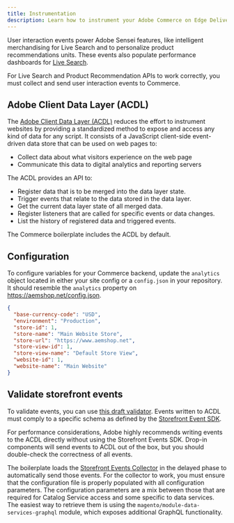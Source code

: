 ```yaml
---
title: Instrumentation
description: Learn how to instrument your Adobe Commerce on Edge Delivery Services storefront project.
---
```



User interaction events power Adobe Sensei features, like intelligent merchandising for Live Search and to personalize product recommendations units. These events also populate performance dashboards for [Live Search](https://experienceleague.adobe.com/en/docs/commerce/product-recommendations/admin/workspace#data-collection).


<Aside type="caution" title="Important">
For Live Search and Product Recommendation APIs to work correctly, you must collect and send user interaction events to Commerce.
</Aside>


## Adobe Client Data Layer (ACDL)

The [Adobe Client Data Layer (ACDL)](https://github.com/adobe/adobe-client-data-layer) reduces the effort to instrument websites by providing a standardized method to expose and access any kind of data for any script. It consists of a JavaScript client-side event-driven data store that can be used on web pages to:

- Collect data about what visitors experience on the web page
- Communicate this data to digital analytics and reporting servers

The ACDL provides an API to:

- Register data that is to be merged into the data layer state.
- Trigger events that relate to the data stored in the data layer.
- Get the current data layer state of all merged data.
- Register listeners that are called for specific events or data changes.
- List the history of registered data and triggered events.

<Aside type="tip" title="Tip">
The Commerce boilerplate includes the ACDL by default.
</Aside>

## Configuration

To configure variables for your Commerce backend, update the `analytics` object located in either your site config or a `config.json` in your repository. It should resemble the `analytics` property on https://aemshop.net/config.json.

```json
{
  "base-currency-code": "USD",
  "environment": "Production",
  "store-id": 1,
  "store-name": "Main Website Store",
  "store-url": "https://www.aemshop.net",
  "store-view-id": 1,
  "store-view-name": "Default Store View",
  "website-id": 1,
  "website-name": "Main Website"
}
```


## Validate storefront events

To validate events, you can use [this draft validator](https://github.com/adobe/adobe-client-data-layer/pull/156). Events written to ACDL must comply to a specific schema as defined by the [Storefront Event SDK](https://github.com/adobe/commerce-events/tree/main/packages/storefront-events-sdk).

<Aside type="note" title="Note">
For performance considerations, Adobe highly recommends writing events to the ACDL directly without using the Storefront Events SDK. Drop-in components will send events to ACDL out of the box, but you should double-check the correctness of all events.
</Aside>

The boilerplate loads the [Storefront Events Collector](https://github.com/adobe/commerce-events/tree/main/packages/storefront-events-collector) in the delayed phase to automatically send those events. For the collector to work, you must ensure that the configuration file is properly populated with all configuration parameters. The configuration parameters are a mix between those that are required for Catalog Service access and some specific to data services. The easiest way to retrieve them is using the `magento/module-data-services-graphql` module, which exposes additional GraphQL functionality.
